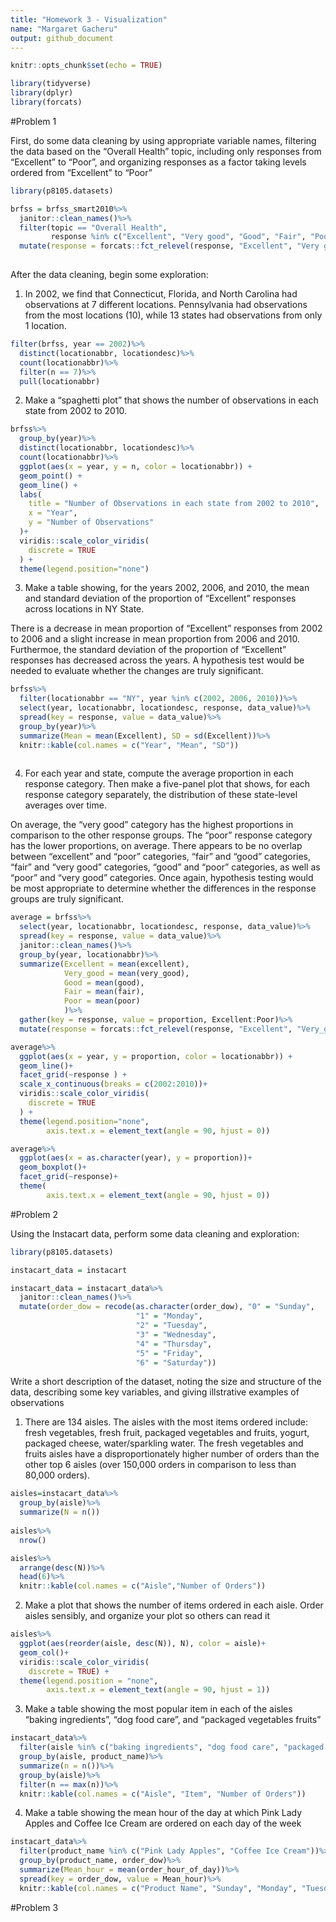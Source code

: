 ```yaml
---
title: "Homework 3 - Visualization"
name: "Margaret Gacheru"
output: github_document
---
```


```r
knitr::opts_chunk$set(echo = TRUE)

library(tidyverse)
library(dplyr)
library(forcats)

```

#Problem 1

First, do some data cleaning by using appropriate variable names, filtering the data based on the “Overall Health” topic, including only responses from “Excellent” to “Poor”, and organizing responses as a factor taking levels ordered from “Excellent” to “Poor”

```r
library(p8105.datasets)

brfss = brfss_smart2010%>%
  janitor::clean_names()%>%
  filter(topic == "Overall Health", 
         response %in% c("Excellent", "Very good", "Good", "Fair", "Poor"))%>%
  mutate(response = forcats::fct_relevel(response, "Excellent", "Very good", "Good", "Fair", "Poor"))
         
```


After the data cleaning, begin some exploration:

1. In 2002, we find that Connecticut, Florida, and North Carolina had observations at 7 different locations. Pennsylvania had observations from  the most locations (10),  while 13 states had observations from only 1 location. 

```r
filter(brfss, year == 2002)%>%
  distinct(locationabbr, locationdesc)%>%
  count(locationabbr)%>%
  filter(n == 7)%>%
  pull(locationabbr)
```

2. Make a “spaghetti plot” that shows the number of observations in each state from 2002 to 2010.

```r

brfss%>%
  group_by(year)%>%
  distinct(locationabbr, locationdesc)%>%
  count(locationabbr)%>%
  ggplot(aes(x = year, y = n, color = locationabbr)) +
  geom_point() +
  geom_line() +
  labs(
    title = "Number of Observations in each state from 2002 to 2010",
    x = "Year",
    y = "Number of Observations"
  )+
  viridis::scale_color_viridis(
    discrete = TRUE
  ) + 
  theme(legend.position="none")

```


3. Make a table showing, for the years 2002, 2006, and 2010, the mean and standard deviation of the proportion of “Excellent” responses across locations in NY State.

There is a decrease in mean proportion of "Excellent" responses from 2002 to 2006 and a slight increase in mean proportion from 2006 and 2010. Furthermoe, the standard deviation of the proportion of "Excellent" responses has decreased across the years. A hypothesis test would be needed to evaluate whether the changes are truly significant.

```r

brfss%>%
  filter(locationabbr == "NY", year %in% c(2002, 2006, 2010))%>%
  select(year, locationabbr, locationdesc, response, data_value)%>%
  spread(key = response, value = data_value)%>%
  group_by(year)%>%
  summarize(Mean = mean(Excellent), SD = sd(Excellent))%>%
  knitr::kable(col.names = c("Year", "Mean", "SD"))
  

```

4. For each year and state, compute the average proportion in each response category. Then make a five-panel plot that shows, for each response category separately, the distribution of these state-level averages over time.

On average, the "very good" category has the highest proportions in comparison to the other response groups. The "poor" response category has the lower proportions, on average. There appears to be no overlap between "excellent" and "poor" categories, "fair" and "good" categories, "fair" and "very good" categories, "good" and "poor" categories, as well as "poor" and "very good" categories. Once again, hypothesis testing would be most appropriate to determine whether the differences in the response groups are truly significant.

```r
average = brfss%>%
  select(year, locationabbr, locationdesc, response, data_value)%>%
  spread(key = response, value = data_value)%>%
  janitor::clean_names()%>%
  group_by(year, locationabbr)%>%
  summarize(Excellent = mean(excellent),
            Very_good = mean(very_good),
            Good = mean(good),
            Fair = mean(fair),
            Poor = mean(poor)
            )%>%
  gather(key = response, value = proportion, Excellent:Poor)%>%
  mutate(response = forcats::fct_relevel(response, "Excellent", "Very_good", "Good", "Fair", "Poor"))

average%>%
  ggplot(aes(x = year, y = proportion, color = locationabbr)) +
  geom_line()+
  facet_grid(~response ) +
  scale_x_continuous(breaks = c(2002:2010))+
  viridis::scale_color_viridis(
    discrete = TRUE
  ) + 
  theme(legend.position="none",
        axis.text.x = element_text(angle = 90, hjust = 0))

average%>%
  ggplot(aes(x = as.character(year), y = proportion))+
  geom_boxplot()+
  facet_grid(~response)+
  theme(
        axis.text.x = element_text(angle = 90, hjust = 0))

```

#Problem 2

Using the Instacart data, perform some data cleaning and exploration:

```r
library(p8105.datasets)

instacart_data = instacart

instacart_data = instacart_data%>%
  janitor::clean_names()%>%
  mutate(order_dow = recode(as.character(order_dow), "0" = "Sunday",
                            "1" = "Monday",
                            "2" = "Tuesday",
                            "3" = "Wednesday",
                            "4" = "Thursday",
                            "5" = "Friday",
                            "6" = "Saturday"))
```

Write a short description of the dataset, noting the size and structure of the data, describing some key variables, and giving illstrative examples of observations

1. There are 134 aisles. The aisles with the most items ordered include: fresh vegetables, fresh fruit, packaged vegetables and fruits, yogurt, packaged cheese, water/sparkling water. The fresh vegetables and fruits aisles have a disproportionately higher number of orders than the other top 6 aisles (over 150,000 orders in comparison to less than 80,000 orders).  

```r
aisles=instacart_data%>%
  group_by(aisle)%>%
  summarize(N = n())
  
aisles%>%
  nrow()

aisles%>%
  arrange(desc(N))%>%
  head(6)%>%
  knitr::kable(col.names = c("Aisle","Number of Orders"))
```

2. Make a plot that shows the number of items ordered in each aisle. Order aisles sensibly, and organize your plot so others can read it

```r
aisles%>%
  ggplot(aes(reorder(aisle, desc(N)), N), color = aisle)+
  geom_col()+
  viridis::scale_color_viridis(
    discrete = TRUE) + 
  theme(legend.position = "none",
        axis.text.x = element_text(angle = 90, hjust = 1))

```

3. Make a table showing the most popular item in each of the aisles “baking ingredients”, “dog food care”, and “packaged vegetables fruits”

```r
instacart_data%>%
  filter(aisle %in% c("baking ingredients", "dog food care", "packaged vegetables fruits"))%>%
  group_by(aisle, product_name)%>%
  summarize(n = n())%>%
  group_by(aisle)%>%
  filter(n == max(n))%>%
  knitr::kable(col.names = c("Aisle", "Item", "Number of Orders"))
```

4. Make a table showing the mean hour of the day at which Pink Lady Apples and Coffee Ice Cream are ordered on each day of the week

```r
instacart_data%>%
  filter(product_name %in% c("Pink Lady Apples", "Coffee Ice Cream"))%>%
  group_by(product_name, order_dow)%>%
  summarize(Mean_hour = mean(order_hour_of_day))%>%
  spread(key = order_dow, value = Mean_hour)%>%
  knitr::kable(col.names = c("Product Name", "Sunday", "Monday", "Tuesday", "Wednesday", "Thursday", "Friday", "Saturday"))
```


#Problem 3

